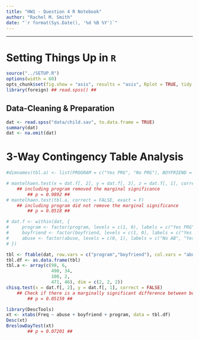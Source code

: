 ```yaml
---
title: "HW1 - Question 4 R Notebook"
author: "Rachel M. Smith"
date: "`r format(Sys.Date(), '%d %B %Y')`"
---
```


-----

# Setting Things Up in `R`

```r
source("../SETUP.R")
options(width = 60)
opts_chunk$set(fig.show = "asis", results = "asis", Rplot = TRUE, tidy = TRUE, fig.path = "graphics/reuters/Rplot_", fig.width = 7, out.width = '0.9\\linewidth', Rplot = TRUE)
library(foreign) ## read.spss() ##

```


## Data-Cleaning \& Preparation

```r
dat <- read.spss("data/child.sav", to.data.frame = TRUE)
summary(dat)
dat <- na.omit(dat)
```

# 3-Way Contingency Table Analysis

```r


#dimnames(tbl.a) <- list(PROGRAM = c("Yes PRG", "No PRG"), BOYFRIEND = c("Yes BF", "No BF"), ABUSE = c("No AB", "Yes AB"))

# mantelhaen.test(x = dat.f[, 2], y = dat.f[, 3], z = dat.f[, 1], correct = T)
    ## including program removed the marginal significance 
        ## p = 0.9892 ##
# mantelhaen.test(tbl.a, correct = FALSE, exact = F)
    ## including program did not remove the marginal significance 
        ## p = 0.0518 ##

# dat.f <- within(dat, {
#     program <- factor(program, levels = c(1, 0), labels = c("Yes PRG", "No PRG"))
#     boyfriend <- factor(boyfriend, levels = c(1, 0), labels = c("Yes BF", "No BF"))
#     abuse <- factor(abuse, levels = c(0, 1), labels = c("No AB", "Yes AB"))
# })

tbl <- ftable(dat, row.vars = c("program","boyfriend"), col.vars = "abuse")
tbl.df <- as.data.frame(tbl)
tbl.a <- array(c(98, 6, 
                 490, 34, 
                 100, 2, 
                 471, 46), dim = c(2, 2, 2))
chisq.test(x = dat.f[, 2], y = dat.f[, 1], correct = FALSE) 
    ## Check if there is a marginally significant difference between boyfriend and abuse variables ##
        ## p = 0.05159 ##

library(DescTools)
xt <- xtabs(Freq ~ abuse + boyfriend + program, data = tbl.df)
Desc(xt)
BreslowDayTest(xt)
        ## p = 0.07201 ##


```
